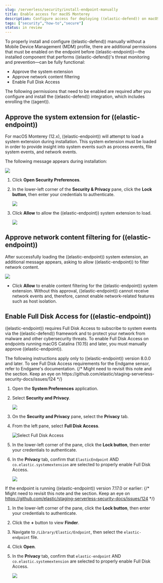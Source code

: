 ```yaml
---
slug: /serverless/security/install-endpoint-manually
title: Enable access for macOS Monterey
description: Configure access for deploying ((elastic-defend)) on macOS Monterey.
tags: ["security","how-to","secure"]
status: in review
---
```


<DocBadge template="technical preview" />
<div id="deploy-elastic-endpoint"></div>

To properly install and configure ((elastic-defend)) manually without a Mobile Device Management (MDM) profile, there are additional permissions that must be enabled on the endpoint before ((elastic-endpoint))—the installed component that performs ((elastic-defend))'s threat monitoring and prevention—can be fully functional:

* <DocLink slug="/serverless/security/install-endpoint-manually" section="approve-the-system-extension-for-((elastic-endpoint))">Approve the system extension</DocLink>
* <DocLink slug="/serverless/security/install-endpoint-manually" section="approve-network-content-filtering-for-((elastic-endpoint))">Approve network content filtering</DocLink>
* <DocLink slug="/serverless/security/install-endpoint-manually" section="enable-full-disk-access-for-((elastic-endpoint))">Enable Full Disk Access</DocLink>

<DocCallOut title="Note">
The following permissions that need to be enabled are required after you <DocLink slug="/serverless/security/install-edr">configure and install the ((elastic-defend)) integration</DocLink>, which includes <DocLink slug="/serverless/security/install-edr" section="configure-and-enroll-the-((agent))">enrolling the ((agent))</DocLink>.
</DocCallOut>

<div id="system-extension-endpoint"></div>

## Approve the system extension for ((elastic-endpoint))

For macOS Monterey (12.x), ((elastic-endpoint)) will attempt to load a system extension during installation. This system extension must be loaded in order to provide insight into system events such as process events, file system events, and network events.

The following message appears during installation:

![](../images/deploy-elastic-endpoint/-getting-started-install-endpoint-system-ext-blocked.png)

1. Click **Open Security Preferences**.
1. In the lower-left corner of the **Security & Privacy** pane, click the **Lock button**, then enter your credentials to authenticate.

    ![](../images/deploy-elastic-endpoint/-getting-started-fda-lock-button.png)

1. Click **Allow** to allow the ((elastic-endpoint)) system extension to load.

    ![](../images/deploy-elastic-endpoint/-getting-started-install-endpoint-allow-system-ext.png)

<div id="allow-filter-content"></div>

## Approve network content filtering for ((elastic-endpoint))

After successfully loading the ((elastic-endpoint)) system extension,  an additional message appears, asking to allow ((elastic-endpoint)) to filter network content.

![](../images/deploy-elastic-endpoint/-getting-started-install-endpoint-filter-network-content.png)

* Click **Allow** to enable content filtering for the ((elastic-endpoint)) system extension. Without this approval, ((elastic-endpoint)) cannot receive network events and, therefore, cannot enable network-related features such as <DocLink slug="/serverless/security/isolate-host">host isolation</DocLink>.

<div id="enable-fda-endpoint"></div>

## Enable Full Disk Access for ((elastic-endpoint))

((elastic-endpoint)) requires Full Disk Access to subscribe to system events via the ((elastic-defend)) framework and to protect your network from malware and other cybersecurity threats. To enable Full Disk Access on endpoints running macOS Catalina (10.15) and later, you must manually approve ((elastic-endpoint)). 

<DocCallOut title="Note">
The following instructions apply only to ((elastic-endpoint)) version 8.0.0 and later. To see Full Disk Access requirements for the Endgame sensor, refer to Endgame's documentation.
</DocCallOut>
{/* Might need to revisit this note and the section. Keep an eye on https://github.com/elastic/staging-serverless-security-docs/issues/124 */} 

1. Open the **System Preferences** application.
1. Select **Security and Privacy**.

    ![](../images/deploy-elastic-endpoint/-getting-started-fda-sec-privacy-pane.png)

1. On the **Security and Privacy** pane, select the **Privacy** tab.
1. From the left pane, select **Full Disk Access**.

    ![Select Full Disk Access](../images/deploy-elastic-endpoint/-getting-started-fda-select-fda.png)

1. In the lower-left corner of the pane, click the **Lock button**, then enter your credentials to authenticate.
1. In the **Privacy** tab,  confirm that `ElasticEndpoint` AND `co.elastic.systemextension` are selected to properly enable Full Disk Access.

    ![](../images/deploy-elastic-endpoint/-getting-started-fda-select-endpoint-ext.png)

If the endpoint is running ((elastic-endpoint)) version 7.17.0 or earlier:
{/* Might need to revisit this note and the section. Keep an eye on https://github.com/elastic/staging-serverless-security-docs/issues/124 */} 

1. In the lower-left corner of the pane, click the **Lock button**, then enter your credentials to authenticate.
1. Click the **+** button to view **Finder**.
1. Navigate to `/Library/Elastic/Endpoint`, then select the `elastic-endpoint` file.
1. Click **Open**.
1. In the **Privacy** tab, confirm that `elastic-endpoint` AND `co.elastic.systemextension` are selected to properly enable Full Disk Access.

    ![](../images/deploy-elastic-endpoint/-getting-started-fda-fda-7-16.png)

